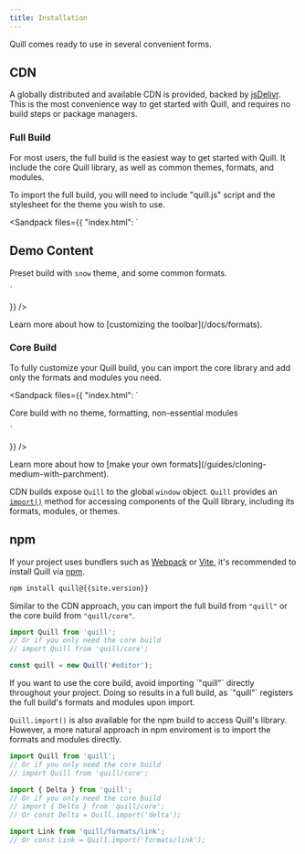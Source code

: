 ```yaml
---
title: Installation
---
```


Quill comes ready to use in several convenient forms.

## CDN

A globally distributed and available CDN is provided, backed by [jsDelivr](https://www.jsdelivr.com/).
This is the most convenience way to get started with Quill, and requires no build steps or package managers.

### Full Build

For most users, the full build is the easiest way to get started with Quill.
It include the core Quill library, as well as common themes, formats, and modules.

To import the full build, you will need to include "quill.js" script and the stylesheet for the theme you wish to use.

<Sandpack
  files={{
    "index.html": `
<script src="{{site.cdn}}/quill.js"></script>
<link href="{{site.cdn}}/quill.snow.css" rel="stylesheet">

<div id="editor">
  <h2>Demo Content</h2>
  <p>Preset build with <code>snow</code> theme, and some common formats.</p>
</div>

<script>
  const quill = new Quill('#editor', {
    theme: 'snow'
  });
</script>
    `
  }}
/>

<Hint>
Learn more about how to [customizing the toolbar](/docs/formats).
</Hint>

### Core Build

To fully customize your Quill build, you can import the core library and add only the formats and modules you need.

<Sandpack
  files={{
    "index.html": `
<link href="{{site.cdn}}/quill.core.css" rel="stylesheet">
<script src="{{site.cdn}}/quill.core.js"></script>

<div id="editor">
  <p>Core build with no theme, formatting, non-essential modules</p>
</div>

<script>
  const quill = new Quill('#editor');
</script>
    `
  }}
/>

<Hint>
Learn more about how to [make your own formats](/guides/cloning-medium-with-parchment).
</Hint>

CDN builds expose `Quill` to the global `window` object.
`Quill` provides an [`import()`](/docs/api#import) method for accessing components of the Quill library, including its formats, modules, or themes.

## npm

If your project uses bundlers such as [Webpack](https://webpack.js.org/) or [Vite](https://vitejs.dev/), it's recommended to install Quill via [npm](https://www.npmjs.com/).

```bash
npm install quill@{{site.version}}
```

Similar to the CDN approach, you can import the full build from `"quill"` or the core build from `"quill/core"`.

```js
import Quill from 'quill';
// Or if you only need the core build
// import Quill from 'quill/core';

const quill = new Quill('#editor');
```

<Hint>
If you want to use the core build, avoid importing `"quill"` directly throughout your project.
Doing so results in a full build, as `"quill"` registers the full build's formats and modules upon import.
</Hint>

`Quill.import()` is also available for the npm build to access Quill's library.
However, a more natural approach in npm enviroment is to import the formats and modules directly.

```js
import Quill from 'quill';
// Or if you only need the core build
// import Quill from 'quill/core';

import { Delta } from 'quill';
// Or if you only need the core build
// import { Delta } from 'quill/core';
// Or const Delta = Quill.import('delta');

import Link from 'quill/formats/link';
// Or const Link = Quill.import('formats/link');
```
